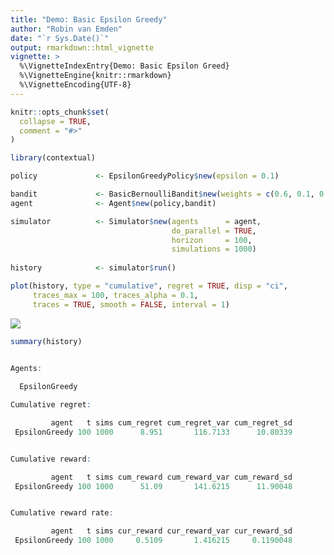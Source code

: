 ```yaml
---
title: "Demo: Basic Epsilon Greedy"
author: "Robin van Emden"
date: "`r Sys.Date()`"
output: rmarkdown::html_vignette
vignette: >
  %\VignetteIndexEntry{Demo: Basic Epsilon Greed}
  %\VignetteEngine{knitr::rmarkdown}
  %\VignetteEncoding{UTF-8}
---
```


```r
knitr::opts_chunk$set(
  collapse = TRUE,
  comment = "#>"
)
```

```r
library(contextual)

policy             <- EpsilonGreedyPolicy$new(epsilon = 0.1)

bandit             <- BasicBernoulliBandit$new(weights = c(0.6, 0.1, 0.1))
agent              <- Agent$new(policy,bandit)

simulator          <- Simulator$new(agents      = agent,
                                    do_parallel = TRUE,
                                    horizon     = 100,
                                    simulations = 1000)
                                    
history            <- simulator$run()

plot(history, type = "cumulative", regret = TRUE, disp = "ci",
     traces_max = 100, traces_alpha = 0.1,
     traces = TRUE, smooth = FALSE, interval = 1)
```

![](basic_epsilon_greedy.jpeg)

```r
summary(history)
                                  
```

```r
Agents:

  EpsilonGreedy

Cumulative regret:

         agent   t sims cum_regret cum_regret_var cum_regret_sd
 EpsilonGreedy 100 1000      8.951       116.7133      10.80339


Cumulative reward:

         agent   t sims cum_reward cum_reward_var cum_reward_sd
 EpsilonGreedy 100 1000      51.09       141.6215      11.90048


Cumulative reward rate:

         agent   t sims cur_reward cur_reward_var cur_reward_sd
 EpsilonGreedy 100 1000     0.5109       1.416215     0.1190048
```
